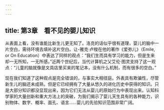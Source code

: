 ```yaml
---
---
---
```

title: 第3章　看不见的婴儿知识
---




从表面上看，没有谁能比新生儿更无知了。洛克的话似乎很有道理，婴儿的脑中一片空白，需待环境去填补这片空白。让-雅克·卢梭在他的著作《爱弥儿》（Emile, or On Education）中表达了同样的观点：“我们生而具有学习的能力，但是生来却一无所知，一无所感。”近两个世纪后，当代计算机之父艾伦·图灵支持了这一观点：“儿童的脑就像是文具店里买来的笔记本，没有什么机制，而有很多的空白。”

现在我们知道了这种观点是完全错误的，与事实大相径庭。外表具有欺骗性，尽管新生儿的脑还未成熟，但是它已经拥有了大量从悠久的进化历史中获得的知识。只是大部分知识都没显现出来，因为它们无法从婴儿的原始行为中表现出来。认知科学家的大量创新和重大方法上的突破，为我们揭示了婴儿天生具有的各种能力，识别物体、数字、概率、面孔、语言……婴儿的先验知识范围非常广阔。